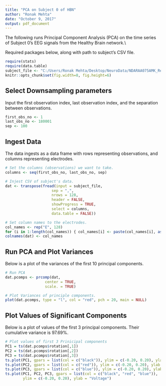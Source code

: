 ---
title: "PCA on Subject 0 of HBN"
author: "Ronak Mehta"
date: "October 9, 2017"
output: pdf_document
---
The following runs Principal Component Analysis (PCA) on the time series of Subject 0's EEG signals from the Healthy Brain network.\\

Required packages below, along with path to subject's CSV file.
```{r setup}
require(stats)
require(data.table)
subject_file <- "C:/Users/Ronak Mehta/Desktop/NeuroData/NDARAA075AMK_RestingState_data.csv"
knitr::opts_chunk$set(fig.width=8, fig.height=6) 
```

## Select Downsampling parameters 

Input the first observation index, last observation index, and the separation between observations.

```{r downsample}
first_obs_no <- 1
last_obs_no <- 180001
sep <- 100
```

## Ingest Data

The data ingests as a data frame with rows representing observations, and columns representing electrodes.

```{r ingest}
# Set the columns (observations) we want to take.
columns <- seq(first_obs_no, last_obs_no, sep)

# Injest CSV of subject's data.
dat <- transpose(fread(input = subject_file, 
                     sep = ",", 
                     nrows = 128,
                     header = FALSE,
                     showProgress = TRUE,
                     select = columns,
                     data.table = FALSE))

# Set column names to the electrodes.
col_names <- rep("E", 128)
for (i in 1:length(col_names)) { col_names[i] <- paste(col_names[i], as.character(i), sep = "") }
colnames(dat) <- col_names
```

## Run PCA and Plot Variances

Below is a plot of the variances of the first 10 principal components.

```{r pca}
# Run PCA
dat.pcomps <- prcomp(dat,
                  center = TRUE,
                  scale. = TRUE)

# Plot Variances of principle components.
plot(dat.pcomps, type = "l", col = "red", pch = 20, main = NULL)
```

\newpage
## Plot Values of Significant Components

Below is a plot of values of the first 3 principal components. Their cumulative variance is 97.69%.

```{r timeseries}
# Plot values of first 3 Prinicipal components
PC1 = ts(dat.pcomps$rotation[,1])
PC2 = ts(dat.pcomps$rotation[,2])
PC3 = ts(dat.pcomps$rotation[,3])
ts.plot(PC1, gpars = list(col = c("black")), ylim = c(-0.20, 0.20), ylab = "Voltage")
ts.plot(PC2, gpars = list(col = c("red")), ylim = c(-0.20, 0.20), ylab = "Voltage")
ts.plot(PC3, gpars = list(col = c("blue")), ylim = c(-0.20, 0.20), ylab = "Voltage")
ts.plot(PC1, PC2, PC3, gpars = list(col = c("black", "red", "blue")), 
        ylim = c(-0.20, 0.20), ylab = "Voltage")
```
